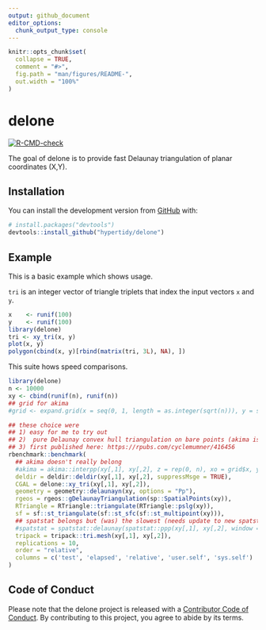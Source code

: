 ```yaml
---
output: github_document
editor_options: 
  chunk_output_type: console
---
```


<!-- README.md is generated from README.Rmd. Please edit that file -->

```r
knitr::opts_chunk$set(
  collapse = TRUE,
  comment = "#>",
  fig.path = "man/figures/README-",
  out.width = "100%"
)
```

# delone

<!-- badges: start -->
[![R-CMD-check](https://github.com/hypertidy/delone/workflows/R-CMD-check/badge.svg)](https://github.com/hypertidy/delone/actions)
<!-- badges: end -->

The goal of delone is to provide fast Delaunay triangulation of planar coordinates (X,Y). 

## Installation

You can install the development version from [GitHub](https://github.com/) with:

``` r
# install.packages("devtools")
devtools::install_github("hypertidy/delone")
```

## Example

This is a basic example which shows usage. 

`tri` is an integer vector of triangle triplets that index the input vectors `x` and `y`. 

```r
x    <- runif(100)
y    <- runif(100)
library(delone)
tri <- xy_tri(x, y)
plot(x, y)
polygon(cbind(x, y)[rbind(matrix(tri, 3L), NA), ])
```

This suite hows speed comparisons. 

```r
library(delone)
n <- 10000
xy <- cbind(runif(n), runif(n))
## grid for akima
#grid <- expand.grid(x = seq(0, 1, length = as.integer(sqrt(n))), y = seq(0, 1, length = as.integer(sqrt(n))))

## these choice were
## 1) easy for me to try out
## 2)  pure Delaunay convex hull triangulation on bare points (akima is different, uses triangulation under the hood)
## 3) first published here: https://rpubs.com/cyclemumner/416456
rbenchmark::benchmark(
  ## akima doesn't really belong
  #akima = akima::interpp(xy[,1], xy[,2], z = rep(0, n), xo = grid$x, yo = grid$y),
  deldir = deldir::deldir(xy[,1], xy[,2], suppressMsge = TRUE),
  CGAL = delone::xy_tri(xy[,1], xy[,2]),
  geometry = geometry::delaunayn(xy, options = "Pp"),
  rgeos = rgeos::gDelaunayTriangulation(sp::SpatialPoints(xy)),
  RTriangle = RTriangle::triangulate(RTriangle::pslg(xy)),
  sf = sf::st_triangulate(sf::st_sfc(sf::st_multipoint(xy))),
  ## spatstat belongs but (was) the slowest (needs update to new spatstat.<family>)
  #spatstat = spatstat::delaunay(spatstat::ppp(xy[,1], xy[,2], window = spatstat::owin(range(xy[,1]), range(xy[,2])))),
  tripack = tripack::tri.mesh(xy[,1], xy[,2]),
  replications = 10,
  order = "relative",
  columns = c('test', 'elapsed', 'relative', 'user.self', 'sys.self')
)

```


## Code of Conduct
  
Please note that the delone project is released with a [Contributor Code of Conduct](https://contributor-covenant.org/version/2/0/CODE_OF_CONDUCT.html). By contributing to this project, you agree to abide by its terms.
